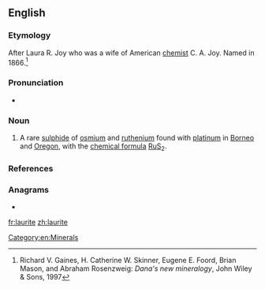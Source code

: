 ==English==

===Etymology===
After Laura R. Joy who was a wife of American [[chemist]] C. A. Joy. Named in 1866.<ref>Richard V. Gaines, H. Catherine W. Skinner, Eugene E. Foord, Brian Mason, and Abraham Rosenzweig: ''Dana's new mineralogy'', John Wiley & Sons, 1997</ref>

===Pronunciation===
* {{a|US}} {{IPA|/ˈlɔɹ.aɪt/|lang=en}}

===Noun===
{{en-noun|-}}

# {{label|en|mineralogy}} A rare [[sulphide]] of [[osmium]] and [[ruthenium]] found with [[platinum]] in [[Borneo]] and [[Oregon]], with the [[chemical formula]] [[ruthenium|Ru]][[sulfur|S]]<sub>2</sub>.

===References===
<references/>

===Anagrams===
* {{l|en|uralite}}

[[Category:en:Minerals]]

[[fr:laurite]]
[[zh:laurite]]